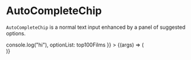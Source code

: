 
<Meta title="Lab/AutoCompleteChip" component={AutoCompleteChip} />

# AutoCompleteChip

`AutoCompleteChip` is a normal text input enhanced by a panel of suggested options.

<Canvas>
  <Story
    name="Default"
    args={{ onChange: () => console.log("hi"), optionList: top100Films }}
  >
    {(args) => (
      <div style={{ width: "30rem", height: "10rem" }}>
        <AutoCompleteChip {...args} />
      </div>
    )}
  </Story>
</Canvas>

<ArgsTable of={AutoCompleteChip} />
